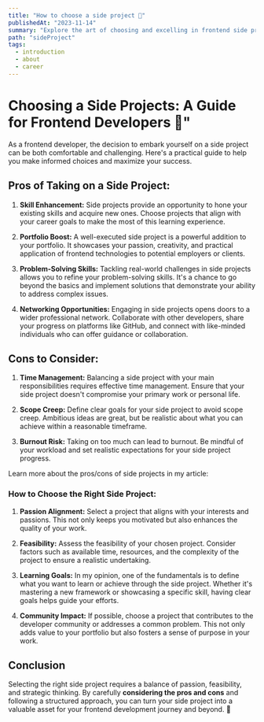 ```yaml
---
title: "How to choose a side project 📝"
publishedAt: "2023-11-14"
summary: "Explore the art of choosing and excelling in frontend side projects."
path: "sideProject"
tags:
  - introduction
  - about
  - career
---
```


# Choosing a Side Projects: A Guide for Frontend Developers 🚀"

As a frontend developer, the decision to embark yourself on a side project can be both comfortable and challenging. Here's a practical guide to help you make informed choices and maximize your success.

## Pros of Taking on a Side Project:

1. **Skill Enhancement:** Side projects provide an opportunity to hone your existing skills and acquire new ones. Choose projects that align with your career goals to make the most of this learning experience.

2. **Portfolio Boost:** A well-executed side project is a powerful addition to your portfolio. It showcases your passion, creativity, and practical application of frontend technologies to potential employers or clients.

3. **Problem-Solving Skills:** Tackling real-world challenges in side projects allows you to refine your problem-solving skills. It's a chance to go beyond the basics and implement solutions that demonstrate your ability to address complex issues.

4. **Networking Opportunities:** Engaging in side projects opens doors to a wider professional network. Collaborate with other developers, share your progress on platforms like GitHub, and connect with like-minded individuals who can offer guidance or collaboration.

## Cons to Consider:

1. **Time Management:** Balancing a side project with your main responsibilities requires effective time management. Ensure that your side project doesn't compromise your primary work or personal life.

2. **Scope Creep:** Define clear goals for your side project to avoid scope creep. Ambitious ideas are great, but be realistic about what you can achieve within a reasonable timeframe.

3. **Burnout Risk:** Taking on too much can lead to burnout. Be mindful of your workload and set realistic expectations for your side project progress.

Learn more about the pros/cons of side projects in my article:

<BigLink
  name="Why you should have a side project 🤓"
  slug="/blog/whyHaveSideProjects"
/>

### How to Choose the Right Side Project:

1. **Passion Alignment:** Select a project that aligns with your interests and passions. This not only keeps you motivated but also enhances the quality of your work.

2. **Feasibility:** Assess the feasibility of your chosen project. Consider factors such as available time, resources, and the complexity of the project to ensure a realistic undertaking.

3. **Learning Goals:** In my opinion, one of the fundamentals is to define what you want to learn or achieve through the side project. Whether it's mastering a new framework or showcasing a specific skill, having clear goals helps guide your efforts.

4. **Community Impact:** If possible, choose a project that contributes to the developer community or addresses a common problem. This not only adds value to your portfolio but also fosters a sense of purpose in your work.

## Conclusion

Selecting the right side project requires a balance of passion, feasibility, and strategic thinking. By carefully **considering the pros and cons** and following a structured approach, you can turn your side project into a valuable asset for your frontend development journey and beyond. 🚀
